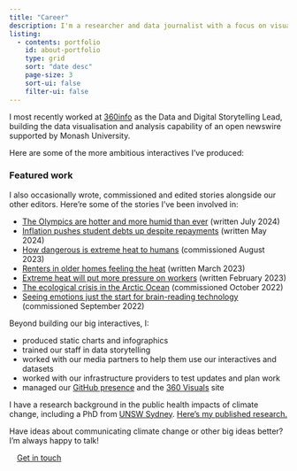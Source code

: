 ```yaml
---
title: "Career"
description: I'm a researcher and data journalist with a focus on visualising and communicating climate change.
listing:
  - contents: portfolio
    id: about-portfolio
    type: grid
    sort: "date desc"
    page-size: 3
    sort-ui: false
    filter-ui: false
---
```


I most recently worked at [360info](https://360info.org) as the Data and Digital Storytelling Lead, building the data visualisation and analysis capability of an open newswire supported by Monash University.

Here are some of the more ambitious interactives I've produced:

::::{.column-screen-inset}
### **Featured work**
:::{#about-portfolio}
:::
::::

I also occasionally wrote, commissioned and edited stories alongside our other editors. Here're some of the stories I've been involved in:

- [The Olympics are hotter and more humid than ever](https://360info.org/the-olympics-are-hotter-and-more-humid-than-ever/) (written July 2024)
- [Inflation pushes student debts up despite repayments](https://www.crikey.com.au/2024/05/10/inflation-pushes-student-help-debts-up-despite-repayments/) (written May 2024)
- [How dangerous is extreme heat to humans](https://360info.org/how-dangerous-is-extreme-heat-to-humans/) (commissioned August 2023)
- [Renters in older homes feeling the heat ](https://360info.org/renters-in-older-homes-feeling-the-heat/) (written March 2023)
- [Extreme heat will put more pressure on workers](https://360info.org/extreme-heat-will-put-more-pressure-on-workers/) (written February 2023)
- [The ecological crisis in the Arctic Ocean](https://360info.org/the-ecological-crisis-in-the-arctic-ocean/) (commissioned October 2022)
- [Seeing emotions just the start for brain-reading technology](https://360info.org/seeing-emotions-just-the-start-for-brain-reading-technology/) (commissioned September 2022)

Beyond building our big interactives, I:

- produced static charts and infographics
- trained our staff in data storytelling
- worked with our media partners to help them use our interactives and datasets
- worked with our infrastructure providers to test updates and plan work
- managed our [GitHub presence](https://github.com/360-info) and the [360 Visuals](https://360info.org/visuals) site

I have a research background in the public health impacts of climate change, including a PhD from [UNSW Sydney](https://unsw.edu.au). [Here's my published research.](https://scholar.google.com/citations?user=Otq-xj0AAAAJ&hl=en)

Have ideas about communicating climate change or other big ideas better? I'm always happy to talk!

[Get in touch](mailto:me@jamesgoldie.dev){.btn .btn-gradient style="width: fit-content; padding-inline: 1em;"}
